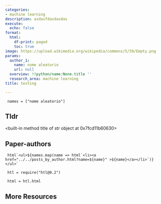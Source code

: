 ```yaml
---
categories:
- machine learning
description: asdasfdasdasdas
execute:
  echo: false
format:
  html:
    df-print: paged
    toc: true
image: https://upload.wikimedia.org/wikipedia/commons/5/59/Empty.png
params:
  author_1:
    name: nome aleatorio
    url: null
  overview: !!python/name:None.title ''
  research_area: machine learning
title: testing

---
```

```ojs

 names = ["nome aleatorio"] 

``` 

## Tldr 
<built-in method title of str object at 0x7fcd11b60630>

## Paper-authors

```ojs

 html`<ul>${names.map(name => html`<li><a href="../../posts_by_author.html?name=${name}" >${name}</a></li>`)}</ul>` 

``` 

```ojs

 htl = require("htl@0.2") 

``` 

```ojs

 html = htl.html 

``` 

## More Resources
